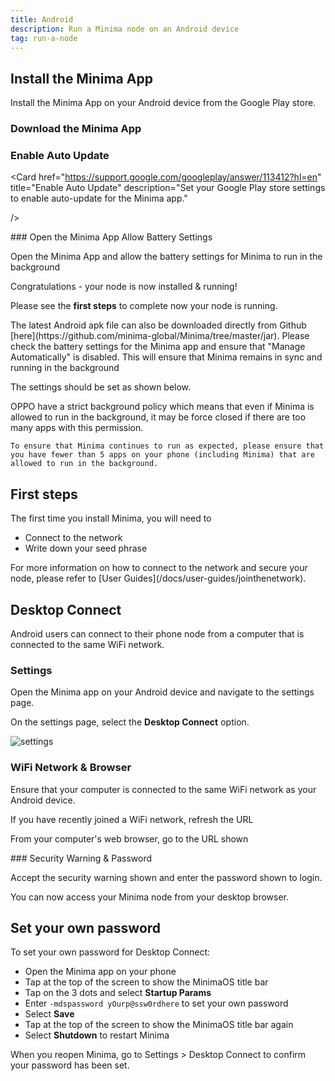 ```yaml
---
title: Android
description: Run a Minima node on an Android device
tag: run-a-node
---
```


## Install the Minima App

Install the Minima App on your Android device from the Google Play store.

<Steps>

<Step>

### Download the Minima App

<a href="https://play.google.com/store/apps/details?id=com.minima.android">
<GoogelPlayIcon />
</a>


</Step>

  <Step>

### Enable Auto Update

  <Card
    href="https://support.google.com/googleplay/answer/113412?hl=en"
    title="Enable Auto Update"
    description="Set your Google Play store settings to enable auto-update for the Minima app."

/>

  </Step>
  <Step>
  ### Open the Minima App

  <Callout type="none">
   <Heading as="h3">Allow Battery Settings</Heading>
   
   Open the Minima App and allow the battery settings for Minima to run in the background
  </Callout>

  </Step>

</Steps>

Congratulations - your node is now installed & running!

Please see the **first steps** to complete now your node is running.

<Callout title="Dont have a google play account?">
The latest Android apk file can also be downloaded directly from Github [here](https://github.com/minima-global/Minima/tree/master/jar).

</Callout>


<Accordions type="multiple">
  <Accordion title="Huawei,Redmi,ZTE Battery settings">
  Please check the battery settings for the Minima app and ensure that "Manage Automatically" is disabled. This will ensure that Minima remains in sync and running in the background

  The settings should be set as shown below.<br/>

  <ImageZoom
  src="/img/runanode/batterysetting.jpg"
  alt="android_battery"
  width={200}
  height={200}
  />

  </Accordion>
   <Accordion title="OPPO Battery settings">
   OPPO have a strict background policy which means that even if Minima is allowed to run in the background, it may be force closed if there are too many apps with this permission.

    To ensure that Minima continues to run as expected, please ensure that you have fewer than 5 apps on your phone (including Minima) that are allowed to run in the background.

   </Accordion>
</Accordions>

## First steps

The first time you install Minima, you will need to

- Connect to the network
- Write down your seed phrase

<Callout title="User Guides" type="info">
  For more information on how to connect to the network and secure your node,
  please refer to [User Guides](/docs/user-guides/jointhenetwork).
</Callout>

## Desktop Connect

Android users can connect to their phone node from a computer that is connected to the same WiFi network.

<Steps>

<Step>

### Settings

Open the Minima app on your Android device and navigate to the settings page.

On the settings page, select the **Desktop Connect** option.

![settings](/img/app/settingsicon.jpg)

</Step>

<Step>

### WiFi Network & Browser

Ensure that your computer is connected to the same WiFi network as your Android device.

If you have recently joined a WiFi network, refresh the URL

From your computer's web browser, go to the URL shown

<ImageZoom
src="/img/app/desktopconnect.jpg"
alt="desktopconnect"
width={200}
height={200}
/>



</Step>

<Step>
### Security Warning & Password

Accept the security warning shown and enter the password shown to login.

</Step>

</Steps>

You can now access your Minima node from your desktop browser.

## Set your own password

To set your own password for Desktop Connect:

- Open the Minima app on your phone
- Tap at the top of the screen to show the MinimaOS title bar
- Tap on the 3 dots and select **Startup Params**
- Enter `-mdspassword yOurp@ssw0rdhere` to set your own password
- Select **Save**
- Tap at the top of the screen to show the MinimaOS title bar again
- Select **Shutdown** to restart Minima

<Callout type="info" title="Password">
  When you reopen Minima, go to Settings > Desktop Connect to confirm your
  password has been set.
</Callout>
